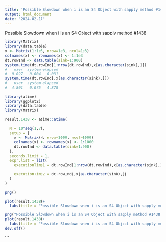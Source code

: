 ```yaml
---
title: 'Possible Slowdown when i is an S4 Object with sapply method #1438'
output: html_document
date: "2024-02-17"
---
```


Possible Slowdown when i is an S4 Object with sapply method #1438

```r
library(Matrix)
library(data.table)
x <- Matrix(1:1e6, nrow=1e3, ncol=1e3)
colnames(x) <- rownames(x) <- 1:1e3
dt.rowInd <- data.table(sink=1:900)
system.time(dt.rowInd[1:nrow(dt.rowInd),x[as.character(sink),]])
#   user  system elapsed 
#  0.027   0.004   0.031 
system.time(dt.rowInd[,x[as.character(sink),]])
#   user  system elapsed 
#  4.801   0.075   4.878 
```

```r


library(atime)
library(ggplot2)
library(data.table)
library(Matrix)

```


```r

result.1438 <- atime::atime(
  
  N = 10^seq(1,7),
  setup = {
    x <- Matrix(N, nrow=1000, ncol=1000)
    colnames(x) <- rownames(x) <- 1:1000  
    dt.rowInd <- data.table(sink=1:900)
  },
  seconds.limit = 1,
  expr.list = list(
    executionTime1 = dt.rowInd[1:nrow(dt.rowInd),x[as.character(sink),]],
    
    executionTime2 = dt.rowInd[,x[as.character(sink),]]
  )
)
```


```r
png()

plot(result.1438)+
  labs(title = "Possible Slowdown when i is an S4 Object with sapply method #1438 ")

png("Possible Slowdown when i is an S4 Object with sapply method #1438.png")
plot(result.1438)+
  labs(title = "Possible Slowdown when i is an S4 Object with sapply method #1438 ")
dev.off()
```


```

